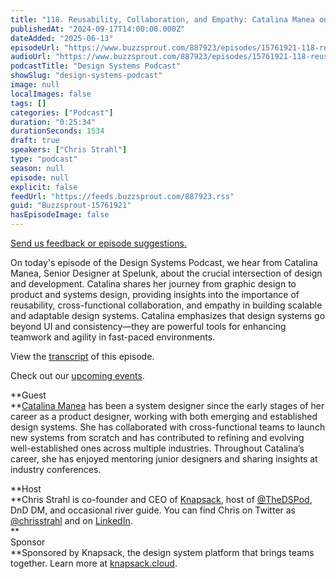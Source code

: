 ```yaml
---
title: "118. Reusability, Collaboration, and Empathy: Catalina Manea on Bridging Design and Development to Build Applications with Design Systems“"
publishedAt: "2024-09-17T14:00:00.000Z"
dateAdded: "2025-06-13"
episodeUrl: "https://www.buzzsprout.com/887923/episodes/15761921-118-reusability-collaboration-and-empathy-catalina-manea-on-bridging-design-and-development-to-build-applications-with-design-systems.mp3"
audioUrl: "https://www.buzzsprout.com/887923/episodes/15761921-118-reusability-collaboration-and-empathy-catalina-manea-on-bridging-design-and-development-to-build-applications-with-design-systems.mp3"
podcastTitle: "Design Systems Podcast"
showSlug: "design-systems-podcast"
image: null
localImages: false
tags: []
categories: ["Podcast"]
duration: "0:25:34"
durationSeconds: 1534
draft: true
speakers: ["Chris Strahl"]
type: "podcast"
season: null
episode: null
explicit: false
feedUrl: "https://feeds.buzzsprout.com/887923.rss"
guid: "Buzzsprout-15761921"
hasEpisodeImage: false
---
```

[Send us feedback or episode suggestions.](https://www.buzzsprout.com/twilio/text_messages/887923/open_sms)

On today's episode of the Design Systems Podcast, we hear from Catalina Manea, Senior Designer at Spelunk, about the crucial intersection of design and development. Catalina shares her journey from graphic design to product and systems design, providing insights into the importance of reusability, cross-functional collaboration, and empathy in building scalable and adaptable design systems. Catalina emphasizes that design systems go beyond UI and consistency—they are powerful tools for enhancing teamwork and agility in fast-paced environments.

View the [transcript](https://docs.google.com/document/d/1EPLQGmD1f3EcwOetw6_zsLs7xHEeXm4kOHX6t0YLulI/edit?usp=sharing) of this episode.

Check out our [upcoming events](https://www.knapsack.cloud/events).  

**Guest  
**[Catalina Manea](https://www.linkedin.com/in/c%C4%83t%C4%83linamanea/) has been a system designer since the early stages of her career as a product designer, working with both emerging and established design systems. She has collaborated with cross-functional teams to launch new systems from scratch and has contributed to refining and evolving well-established ones across multiple industries. Throughout Catalina’s career, she has enjoyed mentoring junior designers and sharing insights at industry conferences.

**Host  
**Chris Strahl is co-founder and CEO of [Knapsack](https://www.knapsack.cloud/), host of [@TheDSPod](https://twitter.com/thedspod), DnD DM, and occasional river guide. You can find Chris on Twitter as [@chrisstrahl](https://twitter.com/chrisstrahl) and on [LinkedIn](https://www.linkedin.com/in/chrisstrahl/).  
**  
Sponsor  
**Sponsored by Knapsack, the design system platform that brings teams together. Learn more at [knapsack.cloud](https://www.knapsack.cloud/?utm_source=podcast).
